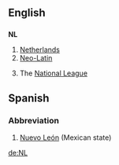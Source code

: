 ==English==

==={{abbreviation}}===
'''NL'''

#[[Netherlands]]
#[[Neo-Latin]]
#{{baseball}} The [[National League]]

==Spanish==
===Abbreviation===
#[[Nuevo León]] (Mexican state)

[[de:NL]]